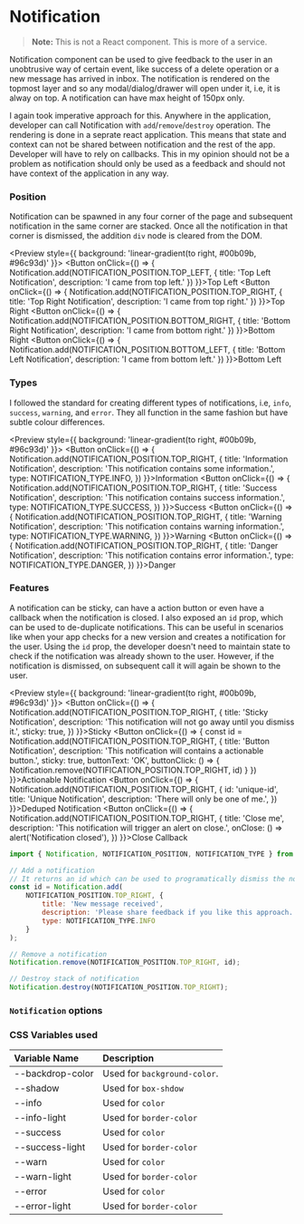 
<Meta title='Imperative Components/Notification' compopent={Notification}/>

# Notification

> **Note:** This is not a React component. This is more of a service.

Notification component can be used to give feedback to the user in an unobtrusive way of certain
event, like success of a delete operation or a new message has arrived in inbox. The notification is
rendered on the topmost layer and so any modal/dialog/drawer will open under it, i.e, it is alway on top.
A notification can have max height of 150px only.

I again took imperative approach for this. Anywhere in the application, developer can call Notification
with `add`/`remove`/`destroy` operation. The rendering is done in a seprate react application. This means
that state and context can not be shared between notification and the rest of the app. Developer will have
to rely on callbacks. This in my opinion should not be a problem as notification should only be used as a
feedback and should not have context of the application in any way.

### Position

Notification can be spawned in any four corner of the page and subsequent notification in the same corner
are stacked. Once all the notification in that corner is dismissed, the addition `div` node is cleared from
the DOM.

<Preview style={{ background: 'linear-gradient(to right, #00b09b, #96c93d)' }}>
    <Button onClick={() => {
        Notification.add(NOTIFICATION_POSITION.TOP_LEFT, {
            title: 'Top Left Notification',
            description: 'I came from top left.'
        })
    }}>Top Left</Button>
    <Button onClick={() => {
        Notification.add(NOTIFICATION_POSITION.TOP_RIGHT, {
            title: 'Top Right Notification',
            description: 'I came from top right.'
        })
    }}>Top Right</Button>
    <Button onClick={() => {
        Notification.add(NOTIFICATION_POSITION.BOTTOM_RIGHT, {
            title: 'Bottom Right Notification',
            description: 'I came from bottom right.'
        })
    }}>Bottom Right</Button>
    <Button onClick={() => {
        Notification.add(NOTIFICATION_POSITION.BOTTOM_LEFT, {
            title: 'Bottom Left Notification',
            description: 'I came from bottom left.'
        })
    }}>Bottom Left</Button>
</Preview>

### Types

I followed the standard for creating different types of notifications, i.e, `info`, `success`, `warning`,
and `error`. They all function in the same fashion but have subtle colour differences.

<Preview style={{ background: 'linear-gradient(to right, #00b09b, #96c93d)' }}>
    <Button onClick={() => {
        Notification.add(NOTIFICATION_POSITION.TOP_RIGHT, {
            title: 'Information Notification',
            description: 'This notification contains some information.',
            type: NOTIFICATION_TYPE.INFO,
        })
    }}>Information</Button>
    <Button onClick={() => {
        Notification.add(NOTIFICATION_POSITION.TOP_RIGHT, {
            title: 'Success Notification',
            description: 'This notification contains success information.',
            type: NOTIFICATION_TYPE.SUCCESS,
        })
    }}>Success</Button>
    <Button onClick={() => {
        Notification.add(NOTIFICATION_POSITION.TOP_RIGHT, {
            title: 'Warning Notification',
            description: 'This notification contains warning information.',
            type: NOTIFICATION_TYPE.WARNING,
        })
    }}>Warning</Button>
    <Button onClick={() => {
        Notification.add(NOTIFICATION_POSITION.TOP_RIGHT, {
            title: 'Danger Notification',
            description: 'This notification contains error information.',
            type: NOTIFICATION_TYPE.DANGER,
        })
    }}>Danger</Button>
</Preview>

### Features

A notification can be sticky, can have a action button or even have a callback when the notification
is closed. I also exposed an `id` prop, which can be used to de-duplicate notifications. This can be
useful in scenarios like when your app checks for a new version and creates a notification for the user.
Using the `id` prop, the developer doesn't need to maintain state to check if the notification was already
shown to the user. However, if the notification is dismissed, on subsequent call it will again be shown
to the user.

<Preview style={{ background: 'linear-gradient(to right, #00b09b, #96c93d)' }}>
    <Button onClick={() => {
        Notification.add(NOTIFICATION_POSITION.TOP_RIGHT, {
            title: 'Sticky Notification',
            description: 'This notification will not go away until you dismiss it.',
            sticky: true,
        })
    }}>Sticky</Button>
    <Button onClick={() => {
        const id = Notification.add(NOTIFICATION_POSITION.TOP_RIGHT, {
            title: 'Button Notification',
            description: 'This notification will contains a actionable button.',
            sticky: true,
            buttonText: 'OK',
            buttonClick: () => { Notification.remove(NOTIFICATION_POSITION.TOP_RIGHT, id) }
        })
    }}>Actionable Notification</Button>
    <Button onClick={() => {
        Notification.add(NOTIFICATION_POSITION.TOP_RIGHT, {
            id: 'unique-id',
            title: 'Unique Notification',
            description: 'There will only be one of me.',
        })
    }}>Deduped Notification</Button>
    <Button onClick={() => {
        Notification.add(NOTIFICATION_POSITION.TOP_RIGHT, {
            title: 'Close me',
            description: 'This notification will trigger an alert on close.',
            onClose: () => alert('Notification closed'),
        })
    }}>Close Callback</Button>
</Preview>

```jsx
import { Notification, NOTIFICATION_POSITION, NOTIFICATION_TYPE } from 'no-frills-ui';

// Add a notification
// It returns an id which can be used to programatically dismiss the notification.
const id = Notification.add(
    NOTIFICATION_POSITION.TOP_RIGHT, {
        title: 'New message received',
        description: 'Please share feedback if you like this approach.',
        type: NOTIFICATION_TYPE.INFO
    }
);

// Remove a notification
Notification.remove(NOTIFICATION_POSITION.TOP_RIGHT, id);

// Destroy stack of notification
Notification.destroy(NOTIFICATION_POSITION.TOP_RIGHT);
```

### `Notification` options
<Props of={StoryProps} />

### CSS Variables used

| Variable Name | Description |
| :- | :- |
| --backdrop-color | Used for `background-color`. |
| --shadow | Used for `box-shdow` |
| --info | Used for `color` |
| --info-light | Used for `border-color` |
| --success | Used for `color` |
| --success-light | Used for `border-color` |
| --warn | Used for `color` |
| --warn-light | Used for `border-color` |
| --error | Used for `color` |
| --error-light | Used for `border-color` |
